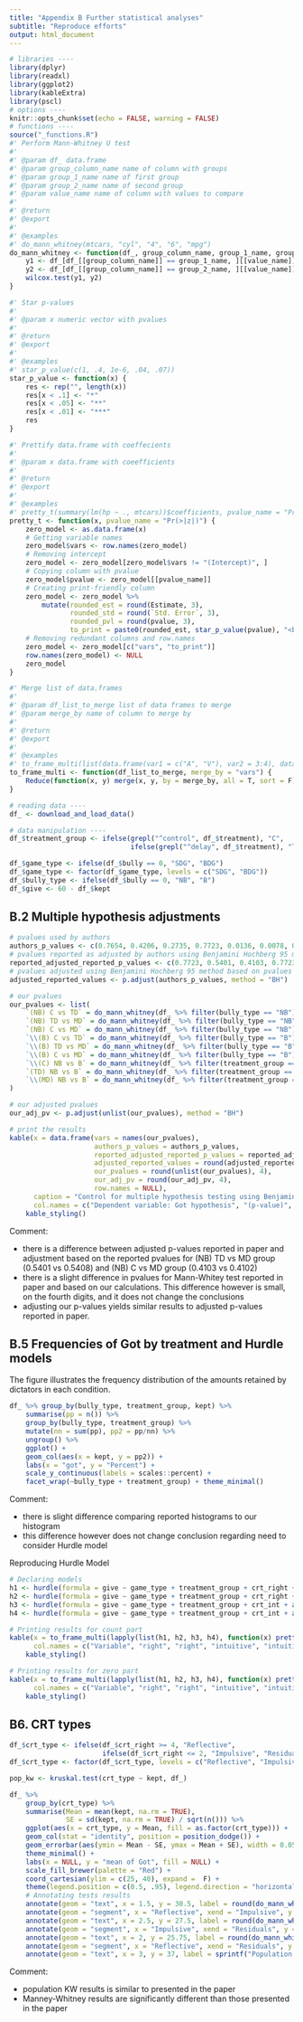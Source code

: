 ```yaml
---
title: "Appendix B Further statistical analyses"
subtitle: "Reproduce efforts"
output: html_document
---
```


```r
# libraries ----
library(dplyr)
library(readxl)
library(ggplot2)
library(kableExtra)
library(pscl)
# options ----
knitr::opts_chunk$set(echo = FALSE, warning = FALSE)
# functions ----
source("_functions.R")
#' Perform Mann-Whitney U test
#'
#' @param df_ data.frame
#' @param group_column_name name of column with groups
#' @param group_1_name name of first group
#' @param group_2_name name of second group
#' @param value_name name of column with values to compare
#'
#' @return
#' @export
#'
#' @examples
#' do_mann_whitney(mtcars, "cyl", "4", "6", "mpg")
do_mann_whitney <- function(df_, group_column_name, group_1_name, group_2_name, value_name) {
    y1 <- df_[df_[[group_column_name]] == group_1_name, ][[value_name]]
    y2 <- df_[df_[[group_column_name]] == group_2_name, ][[value_name]]
    wilcox.test(y1, y2)
}

#' Star p-values
#'
#' @param x numeric vector with pvalues
#'
#' @return
#' @export
#'
#' @examples
#' star_p_value(c(1, .4, 1e-6, .04, .07))
star_p_value <- function(x) {
    res <- rep("", length(x))
    res[x < .1] <- "*"
    res[x < .05] <- "**"
    res[x < .01] <- "***"
    res
}

#' Prettify data.frame with coeffecients
#'
#' @param x data.frame with coeefficients
#'
#' @return
#' @export
#'
#' @examples
#' pretty_t(summary(lm(hp ~ ., mtcars))$coefficients, pvalue_name = "Pr(>|t|)")
pretty_t <- function(x, pvalue_name = "Pr(>|z|)") {
    zero_model <- as.data.frame(x)
    # Getting variable names
    zero_model$vars <- row.names(zero_model)
    # Removing intercept
    zero_model <- zero_model[zero_model$vars != "(Intercept)", ]
    # Copying column with pvalue
    zero_model$pvalue <- zero_model[[pvalue_name]]
    # Creating print-friendly column
    zero_model <- zero_model %>% 
        mutate(rounded_est = round(Estimate, 3),
               rounded_std = round(`Std. Error`, 3),
               rounded_pvl = round(pvalue, 3),
               to_print = paste0(rounded_est, star_p_value(pvalue), "<br>(", rounded_std, ")[", rounded_pvl, "]"))
    # Removing redundant columns and row.names 
    zero_model <- zero_model[c("vars", "to_print")]
    row.names(zero_model) <- NULL
    zero_model
}

#' Merge list of data.frames
#'
#' @param df_list_to_merge list of data frames to merge
#' @param merge_by name of column to merge by
#'
#' @return
#' @export
#'
#' @examples
#' to_frame_multi(list(data.frame(var1 = c("A", "V"), var2 = 3:4), data.frame(var1 = c("V", "W"), var2 = 1:2)), "var1")
to_frame_multi <- function(df_list_to_merge, merge_by = "vars") {
    Reduce(function(x, y) merge(x, y, by = merge_by, all = T, sort = F), x = df_list_to_merge)
}

# reading data ----
df_ <- download_and_load_data()

# data manipulation ----
df_$treatment_group <- ifelse(grepl("^control", df_$treatment), "C",
                              ifelse(grepl("^delay", df_$treatment), "TD", "MD"))

df_$game_type <- ifelse(df_$bully == 0, "SDG", "BDG")
df_$game_type <- factor(df_$game_type, levels = c("SDG", "BDG"))
df_$bully_type <- ifelse(df_$bully == 0, "NB", "B")
df_$give <- 60 - df_$kept
```

## B.2 Multiple hypothesis adjustments

```r
# pvalues used by authors
authors_p_values <- c(0.7654, 0.4206, 0.2735, 0.7723, 0.0136, 0.0078, 0.2025, 0.1997, 0.0095)
# pvalues reported as adjusted by authors using Benjamini Hochberg 95 method
reported_adjusted_reported_p_values <- c(0.7723, 0.5401, 0.4103, 0.7723, 0.0408, 0.0408, 0.3645, 0.3645, 0.0408)
# pvalues adjusted using Benjamini Hochberg 95 method based on pvalues provided by authors
adjusted_reported_values <- p.adjust(authors_p_values, method = "BH")

# our pvalues
our_pvalues <- list(
    `(NB) C vs TD` = do_mann_whitney(df_ %>% filter(bully_type == "NB"), "treatment_group", "C", "TD", "kept")$p.value,
    `(NB) TD vs MD` = do_mann_whitney(df_ %>% filter(bully_type == "NB"), "treatment_group", "TD", "MD", "kept")$p.value,
    `(NB) C vs MD` = do_mann_whitney(df_ %>% filter(bully_type == "NB"), "treatment_group", "C", "MD", "kept")$p.value,
    `\\(B) C vs TD` = do_mann_whitney(df_ %>% filter(bully_type == "B"), "treatment_group", "C", "TD", "kept")$p.value,
    `\\(B) TD vs MD` = do_mann_whitney(df_ %>% filter(bully_type == "B"), "treatment_group", "TD", "MD", "kept")$p.value,
    `\\(B) C vs MD` = do_mann_whitney(df_ %>% filter(bully_type == "B"), "treatment_group", "C", "MD", "kept")$p.value,
    `\\(C) NB vs B` = do_mann_whitney(df_ %>% filter(treatment_group == "C"), "bully_type", "B", "NB", "kept")$p.value,
    `(TD) NB vs B` = do_mann_whitney(df_ %>% filter(treatment_group == "TD"), "bully_type", "B", "NB", "kept")$p.value,
    `\\(MD) NB vs B` = do_mann_whitney(df_ %>% filter(treatment_group == "MD"), "bully_type", "B", "NB", "kept")$p.value
)

# our adjusted pvalues
our_adj_pv <- p.adjust(unlist(our_pvalues), method = "BH")

# print the results
kable(x = data.frame(vars = names(our_pvalues),
                     authors_p_values = authors_p_values, 
                     reported_adjusted_reported_p_values = reported_adjusted_reported_p_values, 
                     adjusted_reported_values = round(adjusted_reported_values,4),
                     our_pvalues = round(unlist(our_pvalues), 4),
                     our_adj_pv = round(our_adj_pv, 4), 
                     row.names = NULL), 
      caption = "Control for multiple hypothesis testing using Benjamini and Hochberg (1995)", 
      col.names = c("Dependent variable: Got hypothesis", "(p-value)", "(adjusted)", "(adjusted p-values)", "(our-pvalues)", "(our adj p values)")) %>% 
    kable_styling()
```

Comment: 

- there is a difference between adjusted p-values reported in paper and adjustment based on the reported pvalues for (NB) TD vs MD group (0.5401 vs 0.5408) and (NB) C vs MD group (0.4103 vs 0.4102)
- there is a slight difference in pvalues for Mann-Whitey test reported in paper and based on our calculations. This difference however is small, on the fourth digits, and it does not change the conclusions
- adjusting our p-values yields similar results to adjusted p-values reported in paper.

## B.5 Frequencies of Got by treatment and Hurdle models

The figure illustrates the frequency distribution of the amounts retained by dictators in each condition.

```r
df_ %>% group_by(bully_type, treatment_group, kept) %>% 
    summarise(pp = n()) %>% 
    group_by(bully_type, treatment_group) %>% 
    mutate(nn = sum(pp), pp2 = pp/nn) %>%
    ungroup() %>% 
    ggplot() +
    geom_col(aes(x = kept, y = pp2)) +
    labs(x = "got", y = "Percent") +
    scale_y_continuous(labels = scales::percent) +
    facet_wrap(~bully_type + treatment_group) + theme_minimal()
```

Comment:

- there is slight difference comparing reported histograms to our histogram
- this difference however does not change conclusion regarding need to consider Hurdle model

Reproducing Hurdle Model

```r
# Declaring models
h1 <- hurdle(formula = give ~ game_type + treatment_group + crt_right + as.factor(female) + household_income, data = df_)
h2 <- hurdle(formula = give ~ game_type + treatment_group + crt_right + as.factor(female) + household_income + ee + nb + ne, data = df_)
h3 <- hurdle(formula = give ~ game_type + treatment_group + crt_int + as.factor(female) + household_income, data = df_)
h4 <- hurdle(formula = give ~ game_type + treatment_group + crt_int + as.factor(female) + household_income + ee + nb + ne, data = df_)

# Printing results for count part
kable(x = to_frame_multi(lapply(list(h1, h2, h3, h4), function(x) pretty_t(summary(x)$coefficients$count))), 
      col.names = c("Variable", "right", "right", "intuitive", "intuitive"), caption = "First hurdle", escape = F) %>% 
    kable_styling()
```

```r
# Printing results for zero part
kable(x = to_frame_multi(lapply(list(h1, h2, h3, h4), function(x) pretty_t(summary(x)$coefficients$zero))), 
      col.names = c("Variable", "right", "right", "intuitive", "intuitive"), caption = "Second hurdle", escape = F) %>% 
    kable_styling()
```

## B6. CRT types

```r
df_$crt_type <- ifelse(df_$crt_right >= 4, "Reflective",
                       ifelse(df_$crt_right <= 2, "Impulsive", "Residuals"))
df_$crt_type <- factor(df_$crt_type, levels = c("Reflective", "Impulsive", "Residuals"))

pop_kw <- kruskal.test(crt_type ~ kept, df_)

df_ %>%
    group_by(crt_type) %>%
    summarise(Mean = mean(kept, na.rm = TRUE),
              SE = sd(kept, na.rm = TRUE) / sqrt(n())) %>% 
    ggplot(aes(x = crt_type, y = Mean, fill = as.factor(crt_type))) +
    geom_col(stat = "identity", position = position_dodge()) +
    geom_errorbar(aes(ymin = Mean - SE, ymax = Mean + SE), width = 0.05) +
    theme_minimal() +
    labs(x = NULL, y = "mean of Got", fill = NULL) +
    scale_fill_brewer(palette = "Red") +
    coord_cartesian(ylim = c(25, 40), expand =  F) +
    theme(legend.position = c(0.5, .95), legend.direction = "horizontal") +
    # Annotating tests results
    annotate(geom = "text", x = 1.5, y = 30.5, label = round(do_mann_whitney(df_, "crt_type", "Reflective", "Impulsive", "kept")$p.value, 4)) +
    annotate(geom = "segment", x = "Reflective", xend = "Impulsive", y = 30, yend = 30) +
    annotate(geom = "text", x = 2.5, y = 27.5, label = round(do_mann_whitney(df_, "crt_type", "Impulsive", "Residuals", "kept")$p.value, 4)) +
    annotate(geom = "segment", x = "Impulsive", xend = "Residuals", y = 27, yend = 27) +
    annotate(geom = "text", x = 2, y = 25.75, label = round(do_mann_whitney(df_, "crt_type", "Reflective", "Residuals", "kept")$p.value, 4)) +
    annotate(geom = "segment", x = "Reflective", xend = "Residuals", y = 25.25, yend = 25.25) +
    annotate(geom = "text", x = 3, y = 37, label = sprintf("Population KW\np = %s, χ² = %s", round(pop_kw$p.value, 4), round(pop_kw$statistic, 4)))

```

Comment:

- population KW results is similar to presented in the paper
- Manney-Whitney results are significantly different than those presented in the paper
